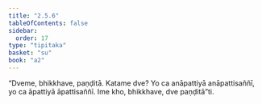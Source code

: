 ```yaml
---
title: "2.5.6"
tableOfContents: false
sidebar:
  order: 17
type: "tipitaka"
basket: "su"
book: "a2"
---
```



<DynamicBreadcrumb />

<Division number="104" book="a2">

<Paragraph number="187" book="a2">
“Dveme, bhikkhave, paṇḍitā. Katame dve? Yo ca anāpattiyā anāpattisaññī, yo ca āpattiyā āpattisaññī. Ime kho, bhikkhave, dve paṇḍitā”ti.
</Paragraph>
</Division>